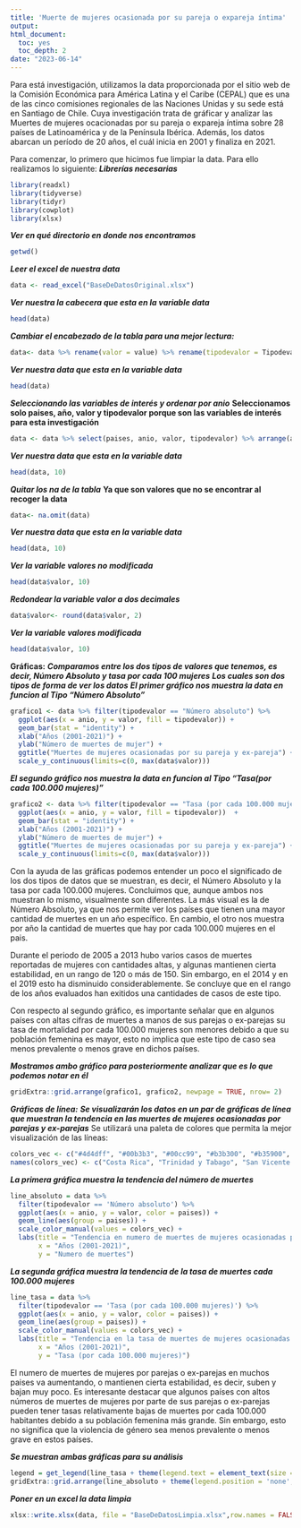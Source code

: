 ```yaml
---
title: 'Muerte de mujeres ocasionada por su pareja o expareja íntima'
output: 
html_document: 
  toc: yes
  toc_depth: 2
date: "2023-06-14"
---
```


Para está investigación, utilizamos la data proporcionada por el sitio web de la Comisión Económica para América Latina y el Caribe (CEPAL) que es una de las cinco comisiones regionales de las Naciones Unidas y su sede está en Santiago de Chile. Cuya investigación trata de gráficar y analizar las Muertes de mujeres ocacionadas por su pareja o expareja íntima sobre 28 países de Latinoamérica y de la Península Ibérica. Además, los datos abarcan un período de 20 años, el cuál inicia en 2001 y finaliza en 2021.

Para comenzar, lo primero que hicimos fue limpiar la data. Para ello realizamos lo siguiente:
***Librerías necesarias***
```r
library(readxl)
library(tidyverse)
library(tidyr)
library(cowplot)
library(xlsx)
```

***Ver en qué directorio en donde nos encontramos***
```r
getwd()
```

***Leer el excel de nuestra data***
```r
data <- read_excel("BaseDeDatosOriginal.xlsx")
```

***Ver nuestra la cabecera que esta en la variable data***
```r
head(data)
```

***Cambiar el encabezado de la tabla para una mejor lectura:***
```r
data<- data %>% rename(valor = value) %>% rename(tipodevalor = Tipodevalor) %>% rename(paises = País__ESTANDAR) %>% rename(anio = Años__ESTANDAR)

```

***Ver nuestra data que esta en la variable data***
```r
head(data)
```


***Seleccionando las variables de interés y ordenar por anio***
**Seleccionamos solo paises, año, valor y tipodevalor porque son las variables de interés para esta investigación**
```r
data <- data %>% select(paises, anio, valor, tipodevalor) %>% arrange(anio)
```

***Ver nuestra data que esta en la variable data***
```r
head(data, 10)
```

***Quitar los na de la tabla***
**Ya que son valores que no se encontrar al recoger la data**
```r
data<- na.omit(data)
```

***Ver nuestra data que esta en la variable data***
```r
head(data, 10)
```

***Ver la variable valores no modificada***
```r
head(data$valor, 10)
```

***Redondear la variable valor a dos decimales***
```r
data$valor<- round(data$valor, 2)
```

***Ver la variable valores modificada***
```r
head(data$valor, 10)
```
**Gráficas:**
***Comparamos entre los dos tipos de valores que tenemos, es decir, Número Absoluto y tasa por cada 100 mujeres***
***Los cuales son dos tipos de forma de ver los datos***
***El primer gráfico nos muestra la data en funcion al Tipo "Número Absoluto"***

```r
grafico1 <- data %>% filter(tipodevalor == "Número absoluto") %>%
  ggplot(aes(x = anio, y = valor, fill = tipodevalor)) +
  geom_bar(stat = "identity") +
  xlab("Años (2001-2021)") +
  ylab("Número de muertes de mujer") +
  ggtitle("Muertes de mujeres ocasionadas por su pareja y ex-pareja") +
  scale_y_continuous(limits=c(0, max(data$valor)))
```

***El segundo gráfico nos muestra la data en funcion al Tipo "Tasa(por cada 100.000 mujeres)"***

```r
grafico2 <- data %>% filter(tipodevalor == "Tasa (por cada 100.000 mujeres)") %>%
  ggplot(aes(x = anio, y = valor, fill = tipodevalor))  +
  geom_bar(stat = "identity") +
  xlab("Años (2001-2021)") +
  ylab("Número de muertes de mujer") + 
  ggtitle("Muertes de mujeres ocasionadas por su pareja y ex-pareja") +
  scale_y_continuous(limits=c(0, max(data$valor)))
```

Con la ayuda de las gráficas podemos entender un poco el significado de los dos tipos de datos que se muestran, es decir, el Número Absoluto y la tasa por cada 100.000 mujeres. Concluimos que, aunque ambos nos muestran lo mismo, visualmente son diferentes. La más visual es la de Número Absoluto, ya que nos permite ver los países que tienen una mayor cantidad de muertes en un año específico. En cambio, el otro nos muestra por año la cantidad de muertes que hay por cada 100.000 mujeres en el pais.

Durante el periodo de 2005 a 2013 hubo varios casos de muertes reportadas de mujeres con cantidades altas, y algunas mantienen cierta estabilidad, en un rango de 120 o más de 150. Sin embargo, en el 2014 y en el 2019 esto ha disminuido considerablemente. Se concluye que en el rango de los años evaluados han exitidos una cantidades de casos de este tipo.

Con respecto al segundo gráfico, es importante señalar que en algunos países con altas cifras de muertes a manos de sus parejas o ex-parejas su tasa de mortalidad por cada 100.000 mujeres son menores debido a que su población femenina es mayor, esto no implica que este tipo de caso sea menos prevalente o menos grave en dichos países.

***Mostramos ambo gráfico para posteriormente analizar que es lo que podemos notar en él***
```r
gridExtra::grid.arrange(grafico1, grafico2, newpage = TRUE, nrow= 2)
```

***Gráficas de línea:***
***Se visualizarán los datos en un par de gráficas de línea que muestran la tendencia en las muertes de mujeres ocasionadas por parejas y ex-parejas***
Se utilizará una paleta de colores que permita la mejor visualización de las líneas:
```r
colors_vec <- c("#4d4dff", "#00b3b3", "#00cc99", "#b3b300", "#b35900", "#cc99cc", "#ff4d4d", "#808080", "#ff9933", "#6666ff", "#00e6e6", "#b3b3b3", "#ff66ff", "#ffcc99", "#99ff99", "#ff6666", "#b3b300", "#00b3b3", "#ff99cc", "#6666ff", "#ffcc00", "#cc00cc", "#ff4d4d", "#00cc00", "#b35900", "#4d4dff", "#808080", "#FF9933", "#99E6E6", "#FF99CC", "#6666FF", "#FFCC70", "#CC00CC")
names(colors_vec) <- c("Costa Rica", "Trinidad y Tabago", "San Vicente y las Granadinas", "Colombia", "España", "Granada", "Jamaica", "Nicaragua", "Puerto Rico", "República Dominicana", "Santa Lucía", "Suriname", "Dominica", "Saint Kitts y Nevis", "Islas Vírgenes Británicas", "Anguila", "Antigua y Barbuda", "Guyana", "Montserrat", "Chile", "Paraguay", "Uruguay", "Perú", "Honduras", "Barbados", "Belice", "El Salvador", "Argentina", "Venezuela (República Bolivariana de)", "Ecuador", "Portugal", "Cuba", "Panamá")
```

***La primera gráfica muestra la tendencia del número de muertes***
```r
line_absoluto = data %>%
  filter(tipodevalor == 'Número absoluto') %>%
  ggplot(aes(x = anio, y = valor, color = paises)) +
  geom_line(aes(group = paises)) +
  scale_color_manual(values = colors_vec) +
  labs(title = "Tendencia en numero de muertes de mujeres ocasionadas por parejas y  ex-parejas",
       x = "Años (2001-2021)",
       y = "Numero de muertes") 
```

***La segunda gráfica muestra la tendencia de la tasa de muertes cada 100.000 mujeres***
```r
line_tasa = data %>%
  filter(tipodevalor == 'Tasa (por cada 100.000 mujeres)') %>%
  ggplot(aes(x = anio, y = valor, color = paises)) +
  geom_line(aes(group = paises)) +
  scale_color_manual(values = colors_vec) +
  labs(title = "Tendencia en la tasa de muertes de mujeres ocasionadas por parejas y  ex-parejas",
       x = "Años (2001-2021)",
       y = "Tasa (por cada 100.000 mujeres)") 
```

El numero de muertes de mujeres por parejas o ex-parejas en muchos paises va aumentando, o mantienen cierta estabilidad, es decir, suben y bajan muy poco. Es interesante destacar que algunos países con altos números de muertes de mujeres por parte de sus parejas o ex-parejas pueden tener tasas relativamente bajas de muertes por cada 100.000 habitantes debido a su población femenina más grande. Sin embargo, esto no significa que la violencia de género sea menos prevalente o menos grave en estos países.

***Se muestran ambas gráficas para su análisis***
```r
legend = get_legend(line_tasa + theme(legend.text = element_text(size = 6)))
gridExtra::grid.arrange(line_absoluto + theme(legend.position = 'none', plot.title = element_blank()), line_tasa + theme(legend.position = 'none', plot.title = element_blank()), left = NULL, right = legend, newpage = TRUE, top = NULL, bottom = NULL)
```
***Poner en un excel la data limpia***
```r
xlsx::write.xlsx(data, file = "BaseDeDatosLimpia.xlsx",row.names = FALSE)
```




